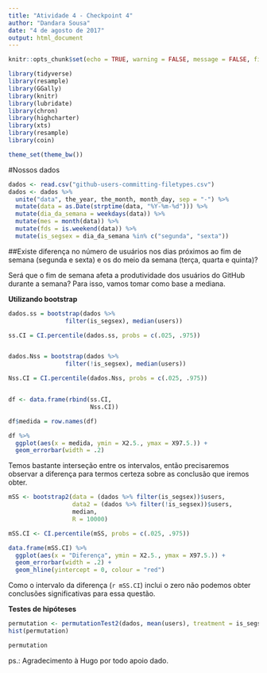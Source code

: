 ```yaml
---
title: "Atividade 4 - Checkpoint 4"
author: "Dandara Sousa"
date: "4 de agosto de 2017"
output: html_document
---
```


```r
knitr::opts_chunk$set(echo = TRUE, warning = FALSE, message = FALSE, fig.align="center")

library(tidyverse)
library(resample)
library(GGally)
library(knitr)
library(lubridate)
library(chron)
library(highcharter)
library(xts)
library(resample)
library(coin)

theme_set(theme_bw())
```

#Nossos dados

```r
dados <- read.csv("github-users-committing-filetypes.csv")
dados <- dados %>%
  unite("data", the_year, the_month, month_day, sep = "-") %>%
  mutate(data = as.Date(strptime(data, "%Y-%m-%d"))) %>%
  mutate(dia_da_semana = weekdays(data)) %>%
  mutate(mes = month(data)) %>%
  mutate(fds = is.weekend(data)) %>%
  mutate(is_segsex = dia_da_semana %in% c("segunda", "sexta"))
```


##Existe diferença no número de usuários nos dias próximos ao fim de semana (segunda e sexta) e os do meio da semana (terça, quarta e quinta)?

Será que o fim de semana afeta a produtividade dos usuários do GitHub durante a semana? Para isso, vamos tomar como base a mediana.

**Utilizando bootstrap**

```r
dados.ss = bootstrap(dados %>%
                filter(is_segsex), median(users))

ss.CI = CI.percentile(dados.ss, probs = c(.025, .975))


dados.Nss = bootstrap(dados %>%
                filter(!is_segsex), median(users))

Nss.CI = CI.percentile(dados.Nss, probs = c(.025, .975))


df <- data.frame(rbind(ss.CI,
                       Nss.CI))

df$medida = row.names(df)

df %>% 
  ggplot(aes(x = medida, ymin = X2.5., ymax = X97.5.)) + 
  geom_errorbar(width = .2)
```

Temos bastante interseção entre os intervalos, então precisaremos observar a diferença para termos certeza sobre as conclusão que iremos obter.

```r
mSS <- bootstrap2(data = (dados %>% filter(is_segsex))$users,
                  data2 = (dados %>% filter(!is_segsex))$users,
                  median,
                  R = 10000)

mSS.CI <- CI.percentile(mSS, probs = c(.025, .975))

data.frame(mSS.CI) %>%
  ggplot(aes(x = "Diferença", ymin = X2.5., ymax = X97.5.)) + 
  geom_errorbar(width = .2) + 
  geom_hline(yintercept = 0, colour = "red")
```

Como o intervalo da diferença (`r mSS.CI`) inclui o zero não podemos obter conclusões significativas para essa questão.

**Testes de hipóteses**


```r
permutation <- permutationTest2(dados, mean(users), treatment = is_segsex)
hist(permutation)
```
```r
permutation
```






ps.: Agradecimento à Hugo por todo apoio dado.
